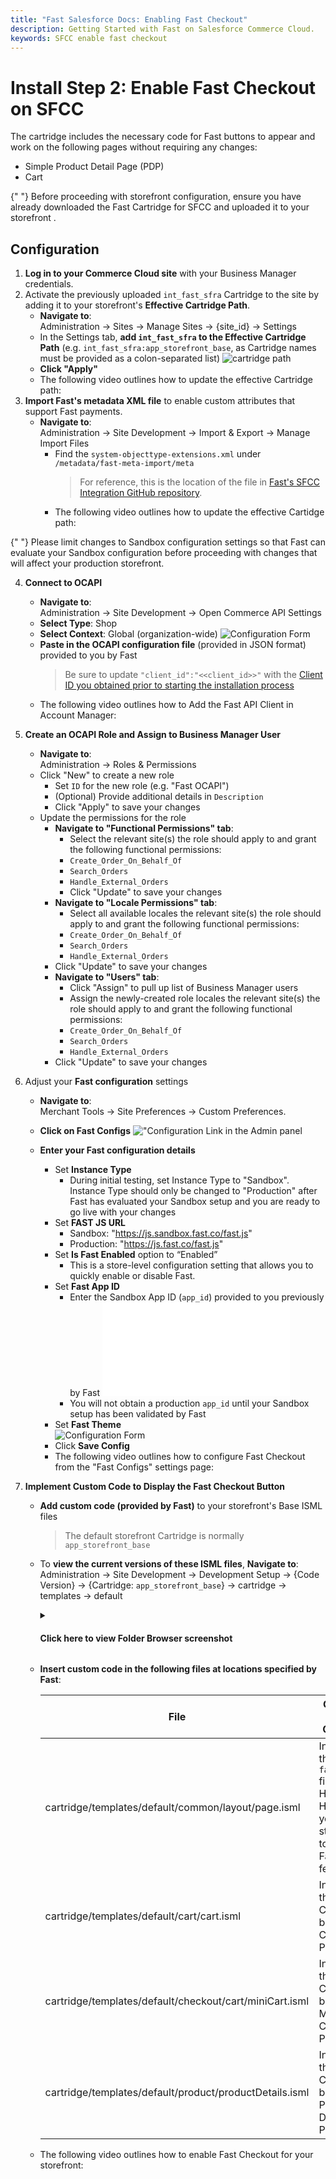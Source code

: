 ```yaml
---
title: "Fast Salesforce Docs: Enabling Fast Checkout"
description: Getting Started with Fast on Salesforce Commerce Cloud.
keywords: SFCC enable fast checkout
---
```



# Install Step 2: Enable Fast Checkout on SFCC

The cartridge includes the necessary code for Fast buttons to appear and work on the following pages without requiring any changes:

- Simple Product Detail Page (PDP)
- Cart

<Alert variant="attention" header="Fast Cartridge Requirement">
  {" "}
  Before proceeding with storefront configuration, ensure you have already
  <Link to="./acquire-extension.md">
    downloaded the Fast Cartridge for SFCC and uploaded it to your storefront
  </Link>
  .
</Alert>

## Configuration

1. **Log in to your Commerce Cloud site** with your Business Manager credentials.
2. Activate the previously uploaded `int_fast_sfra` Cartridge to the site by adding it to your storefront's **Effective Cartridge Path**.
   - **Navigate to**: <br />
     Administration → Sites → Manage Sites → {site_id} → Settings
   - In the Settings tab, **add `int_fast_sfra` to the Effective Cartridge Path** (e.g. `int_fast_sfra:app_storefront_base`, as Cartridge names must be provided as a colon-separated list)
     ![cartridge path](./images/cartridge_path.png)
   - **Click "Apply"**
   - The following video outlines how to update the effective Cartridge path:
     <YouTubeVideoEmbed
       embedId="MVnZudopLMI"
       start="178"
       end="210"
       videoTitle="Add Fast Cartridge Path"
     />
3. **Import Fast's metadata XML file** to enable custom attributes that support Fast payments.
   - **Navigate to**: <br />
     Administration → Site Development → Import & Export → Manage Import Files
     - Find the `system-objecttype-extensions.xml` under `/metadata/fast-meta-import/meta`
       > For reference, this is the location of the file in [Fast's SFCC Integration GitHub repository](https://github.com/fast-af/sfcc-integration/tree/master/sfcc_cartridge/metadata/fast-meta-import/meta).
     - The following video outlines how to update the effective Cartidge path:
       <YouTubeVideoEmbed
         embedId="MVnZudopLMI"
         start="210"
         end="279"
         videoTitle="Import Custom Attributes"
       />

<Alert variant="attention" header="Proceed in Sandbox">
  {" "}
  Please limit changes to Sandbox configuration settings so that Fast can evaluate
  your Sandbox configuration before proceeding with changes that will affect your
  production storefront.
</Alert>

4. **Connect to OCAPI**

   - **Navigate to**: <br />
     Administration → Site Development → Open Commerce API Settings
   - **Select Type**: Shop
   - **Select Context**: Global (organization-wide)
     ![Configuration Form](./images/ocapi-settings.png)
   - **Paste in the OCAPI configuration file** (provided in JSON format) provided to you by Fast
     > Be sure to update `"client_id":"<<client_id>>"` with the [Client ID you obtained prior to starting the installation process](../pre-install/requirements.md)
   - The following video outlines how to Add the Fast API Client in Account Manager:
     <YouTubeVideoEmbed
       embedId="MVnZudopLMI"
       start="380"
       end="397"
       videoTitle="Add Fast API Client in Account Manager"
     />

5. **Create an OCAPI Role and Assign to Business Manager User**

   - **Navigate to**: <br />
     Administration → Roles & Permissions
   - Click "New" to create a new role
     - Set `ID` for the new role (e.g. "Fast OCAPI")
     - (Optional) Provide additional details in `Description`
     - Click "Apply" to save your changes
   - Update the permissions for the role
     - **Navigate to "Functional Permissions" tab**: <br />
       - Select the relevant site(s) the role should apply to and grant the following functional permissions:
       - `Create_Order_On_Behalf_Of`
       - `Search_Orders`
       - `Handle_External_Orders`
       - Click "Update" to save your changes
     - **Navigate to "Locale Permissions" tab**: <br />
       - Select all available locales the relevant site(s) the role should apply to and grant the following functional permissions:
       - `Create_Order_On_Behalf_Of`
       - `Search_Orders`
       - `Handle_External_Orders`
     - Click "Update" to save your changes
     - **Navigate to "Users" tab**: <br />
       - Click "Assign" to pull up list of Business Manager users
       - Assign the newly-created role locales the relevant site(s) the role should apply to and grant the following functional permissions:
       - `Create_Order_On_Behalf_Of`
       - `Search_Orders`
       - `Handle_External_Orders`
     - Click "Update" to save your changes

6. Adjust your **Fast configuration** settings

   - **Navigate to**: <br/>
     Merchant Tools → Site Preferences → Custom Preferences.
   - **Click on Fast Configs**
     !["Configuration Link in the Admin panel](./images/image3.png)

   - **Enter your Fast configuration details**

     - Set **Instance Type**
       - During initial testing, set Instance Type to "Sandbox". Instance Type should only be changed to "Production" after Fast has evaluated your Sandbox setup and you are ready to go live with your changes
     - Set **FAST JS URL**
       - Sandbox: "https://js.sandbox.fast.co/fast.js" <br/>
       - Production: "https://js.fast.co/fast.js"
     - Set **Is Fast Enabled** option to “Enabled”
       - This is a store-level configuration setting that allows you to quickly enable or disable Fast.
     - Set **Fast App ID**
       - Enter the Sandbox App ID (`app_id`) provided to you previously by Fast
         <embed src="/reusables/for-developers/_fast_app_id.md" />
       - You will not obtain a production `app_id` until your Sandbox setup has been validated by Fast
     - Set **Fast Theme**\
       ![Configuration Form](./images/image4.png)
     - Click **Save Config**
     - The following video outlines how to configure Fast Checkout from the "Fast Configs" settings page:
       <YouTubeVideoEmbed
         embedId="MVnZudopLMI"
         start="397"
         end="444"
         videoTitle="Configure Fast Checkout"
       />

7. **Implement Custom Code to Display the Fast Checkout Button**

   - **Add custom code (provided by Fast)** to your storefront's Base ISML files
     > The default storefront Cartridge is normally `app_storefront_base`
   - To **view the current versions of these ISML files**, **Navigate to**: <br />
     Administration → Site Development → Development Setup → {Code Version} → {Cartridge: `app_storefront_base`} → cartridge → templates → default

     <details>
       <summary>
         <h4>Click here to view Folder Browser screenshot</h4>
       </summary>
       <p>
         <img
           src="./images/storefront-isml-custom-code.png"
           alt="ISML custom code"
         />
       </p>
     </details>

   - **Insert custom code in the following files at locations specified by Fast**:

     | File                                                    | Custom Code Content                                                                    |
     | ------------------------------------------------------- | -------------------------------------------------------------------------------------- |
     | cartridge/templates/default/common/layout/page.isml     | Include the `fast.js` file in the HTML Head of your storefront to enable Fast features |
     | cartridge/templates/default/cart/cart.isml              | Include the Fast Checkout button on Cart Pages                                         |
     | cartridge/templates/default/checkout/cart/miniCart.isml | Include the Fast Checkout button on Mini-Cart Pages                                    |
     | cartridge/templates/default/product/productDetails.isml | Include the Fast Checkout button on Product Detail Pages                               |

   - The following video outlines how to enable Fast Checkout for your storefront:
     <YouTubeVideoEmbed
       embedId="MVnZudopLMI"
       start="534"
       end="608"
       videoTitle="Enable Fast Checkout"
     />

